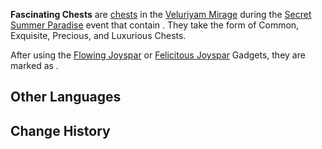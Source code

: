 {{Terminology Infobox
|type  = Exploration
|group = Chests
|event = Secret Summer Paradise
|area  = Veluriyam Mirage
}}
{{Description|A chest unique to the Veluriyam Mirage. They do not look much different from treasure chests you might found outside, but as one of the items that prove that you have explored this hidden paradise, opening one does impart a rather different sense of accomplishment...|[[Map]] description}}
'''Fascinating Chests''' are [[chest]]s in the [[Veluriyam Mirage]] during the [[Secret Summer Paradise]] event that contain {{Item|Joyeux Voucher|20|x=1}}. They take the form of Common, Exquisite, Precious, and Luxurious Chests.

After using the [[Flowing Joyspar]] or [[Felicitous Joyspar]] Gadgets, they are marked as {{Icon|Fascinating Chest}}.

==Other Languages==
{{Other Languages|default_hidden=1
|en      = Fascinating Chest
|zhs     = 妙趣宝箱
|zhs_rm  = Miàoqù Bǎoxiāng
|zht     = 妙趣寶箱
|zht_rm  = Miàoqù Bǎoxiāng
|ja      = 妙趣宝箱
|ja_rm   = Myoushu Takarabako
|ko      = 기쁨 보물상자
|ko_rm   = 
|es      = Cofre ingenioso
|fr      = Coffre fascinant
|ru      = Увлекательный сундук
|th      = หีบสมบัติบันเทิง
|th_rm   = 
|vi      = Rương Thú Vị
|de      = Spaßtruhe
|id      = Fascinating Chest
|pt      = Baú Interessante
|tr      = Büyüleyici Sandık
|it      = Baule ammaliante
}}

==Change History==
{{Change History|3.8}}